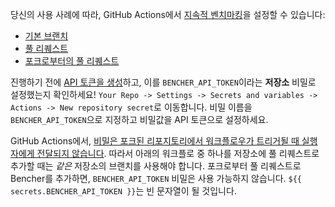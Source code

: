 당신의 사용 사례에 따라, GitHub Actions에서 [지속적 벤치마킹][continuous benchmarking]을 설정할 수 있습니다:

- [기본 브랜치][base branch]
- [풀 리퀘스트][pull requests]
- [포크로부터의 풀 리퀘스트][fork pull requests]

진행하기 전에 [API 토큰을 생성][create an api token]하고, 이를 `BENCHER_API_TOKEN`이라는 **저장소** 비밀로 설정했는지 확인하세요!
`Your Repo -> Settings -> Secrets and variables -> Actions -> New repository secret`로 이동합니다.
비밀 이름을 `BENCHER_API_TOKEN`으로 지정하고 비밀값을 API 토큰으로 설정하세요.

GitHub Actions에서,
[비밀은 포크된 리포지토리에서 워크플로우가 트리거될 때 실행자에게 전달되지 않습니다][github actions secrets].
따라서 아래의 워크플로 중 하나를 저장소에 풀 리퀘스트로 추가할 때는 _같은_ 저장소의 브랜치를 사용해야 합니다.
포크로부터 풀 리퀘스트로 Bencher를 추가하면,
`BENCHER_API_TOKEN` 비밀은 사용 가능하지 않습니다.
`${{ secrets.BENCHER_API_TOKEN }}`는 빈 문자열이 될 것입니다.

[github actions secrets]: https://docs.github.com/en/actions/security-guides/using-secrets-in-github-actions#using-secrets-in-a-workflow

[continuous benchmarking]: /ko/docs/explanation/continuous-benchmarking/
[create an api token]: /ko/docs/how-to/claim/#create-an-api-token

[base branch]: #base-branch
[pull requests]: #pull-requests
[fork pull requests]: #pull-requests-from-forks